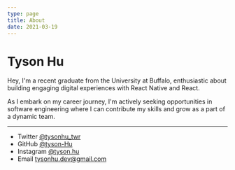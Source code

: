 ```yaml
---
type: page
title: About
date: 2021-03-19
---
```


# Tyson Hu

Hey, I'm a recent graduate from the University at Buffalo, enthusiastic about building engaging digital experiences with React Native and React.

As I embark on my career journey, I'm actively seeking opportunities in software engineering where I can contribute my skills and grow as a part of a dynamic team.

---

- Twitter [@tysonhu_twr](https://twitter.com/tysonhu_twr)
- GitHub [@tyson-Hu](https://github.com/tyson-hu)
- Instagram [@tyson.hu](https://instagram.com/tyson.hu)
- Email tysonhu.dev@gmail.com

